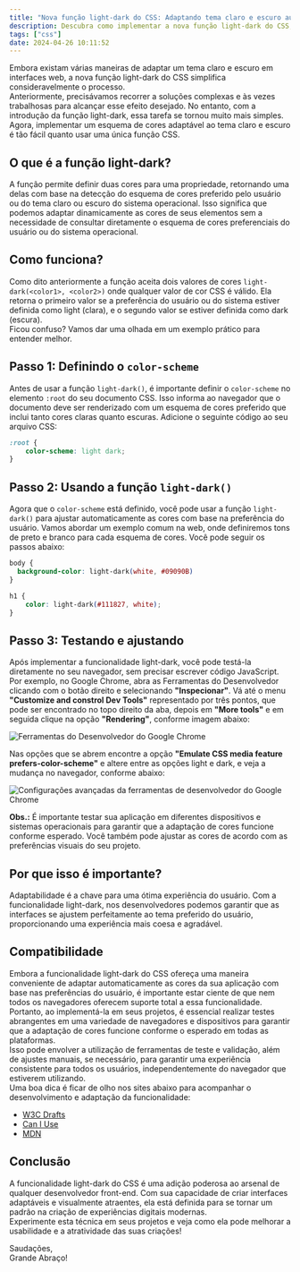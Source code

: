 ```yaml
---
title: "Nova função light-dark do CSS: Adaptando tema claro e escuro automaticamente"
description: Descubra como implementar a nova função light-dark do CSS, permitindo que suas interfaces web se ajustem automaticamente ao tema claro e escuro do sistema operacional ou às preferências do usuário.
tags: ["css"]
date: 2024-04-26 10:11:52
---
```


Embora existam várias maneiras de adaptar um tema claro e escuro em interfaces web, a nova função light-dark do CSS simplifica consideravelmente o processo.  
Anteriormente, precisávamos recorrer a soluções complexas e às vezes trabalhosas para alcançar esse efeito desejado. No entanto, com a introdução da função light-dark, essa tarefa se tornou muito mais simples. Agora, implementar um esquema de cores adaptável ao tema claro e escuro é tão fácil quanto usar uma única função CSS.

## O que é a função light-dark?

A função permite definir duas cores para uma propriedade, retornando uma delas com base na detecção do esquema de cores preferido pelo usuário ou do tema claro ou escuro do sistema operacional. Isso significa que podemos adaptar dinamicamente as cores de seus elementos sem a necessidade de consultar diretamente o esquema de cores preferenciais do usuário ou do sistema operacional.

## Como funciona?

Como dito anteriormente a função aceita dois valores de cores `light-dark(<color1>, <color2>)` onde qualquer valor de cor CSS é válido. Ela retorna o primeiro valor se a preferência do usuário ou do sistema estiver definida como light (clara), e o segundo valor se estiver definida como dark (escura).  
Ficou confuso? Vamos dar uma olhada em um exemplo prático para entender melhor.

## Passo 1: Definindo o `color-scheme`

Antes de usar a função `light-dark()`, é importante definir o `color-scheme` no elemento `:root` do seu documento CSS. Isso informa ao navegador que o documento deve ser renderizado com um esquema de cores preferido que inclui tanto cores claras quanto escuras. Adicione o seguinte código ao seu arquivo CSS:

```css
:root {
    color-scheme: light dark;
}
```

## Passo 2: Usando a função `light-dark()`

Agora que o `color-scheme` está definido, você pode usar a função `light-dark()` para ajustar automaticamente as cores com base na preferência do usuário. Vamos abordar um exemplo comum na web, onde definiremos tons de preto e branco para cada esquema de cores. Você pode seguir os passos abaixo:

```css
body {
  background-color: light-dark(white, #09090B)
}

h1 {
    color: light-dark(#111827, white);
}
```

## Passo 3: Testando e ajustando

Após implementar a funcionalidade light-dark, você pode testá-la diretamente no seu navegador, sem precisar escrever código JavaScript. Por exemplo, no Google Chrome, abra as Ferramentas do Desenvolvedor clicando com o botão direito e selecionando **"Inspecionar"**. Vá até o menu **"Customize and constrol Dev Tools"** representado por três pontos, que pode ser encontrado no topo direito da aba, depois em **"More tools"** e em seguida clique na opção **"Rendering"**, conforme imagem abaixo:

![Ferramentas do Desenvolvedor do Google Chrome](/images/uploads/dev-tools-1.png "Imagem Ferramentas do Desenvolvedor do Google Chrome")

Nas opções que se abrem encontre a opção **"Emulate CSS media feature prefers-color-scheme"** e altere entre as opções light e dark, e veja a mudança no navegador, conforme abaixo:

![Configurações avançadas da ferramentas de desenvolvedor do Google Chrome](/images/uploads/dev-tools-2.png "Configurações avançadas da ferramentas de desenvolvedor do Google Chrome")

**Obs.:** É importante testar sua aplicação em diferentes dispositivos e sistemas operacionais para garantir que a adaptação de cores funcione conforme esperado. Você também pode ajustar as cores de acordo com as preferências visuais do seu projeto.

## Por que isso é importante?

Adaptabilidade é a chave para uma ótima experiência do usuário. Com a funcionalidade light-dark, nos desenvolvedores podemos garantir que as interfaces se ajustem perfeitamente ao tema preferido do usuário, proporcionando uma experiência mais coesa e agradável.

## Compatibilidade

Embora a funcionalidade light-dark do CSS ofereça uma maneira conveniente de adaptar automaticamente as cores da sua aplicação com base nas preferências do usuário, é importante estar ciente de que nem todos os navegadores oferecem suporte total a essa funcionalidade.  
Portanto, ao implementá-la em seus projetos, é essencial realizar testes abrangentes em uma variedade de navegadores e dispositivos para garantir que a adaptação de cores funcione conforme o esperado em todas as plataformas.   
Isso pode envolver a utilização de ferramentas de teste e validação, além de ajustes manuais, se necessário, para garantir uma experiência consistente para todos os usuários, independentemente do navegador que estiverem utilizando.  
Uma boa dica é ficar de olho nos sites abaixo para acompanhar o desenvolvimento e adaptação da funcionalidade: 

- [W3C Drafts](https://drafts.csswg.org/css-color-5/#light-dark)  
- [Can I Use](https://caniuse.com/?search=light-dark)  
- [MDN](https://developer.mozilla.org/en-US/docs/Web/CSS/color_value/light-dark)

## Conclusão

A funcionalidade light-dark do CSS é uma adição poderosa ao arsenal de qualquer desenvolvedor front-end. Com sua capacidade de criar interfaces adaptáveis e visualmente atraentes, ela está definida para se tornar um padrão na criação de experiências digitais modernas.  
Experimente esta técnica em seus projetos e veja como ela pode melhorar a usabilidade e a atratividade das suas criações!

Saudações,  
Grande Abraço!